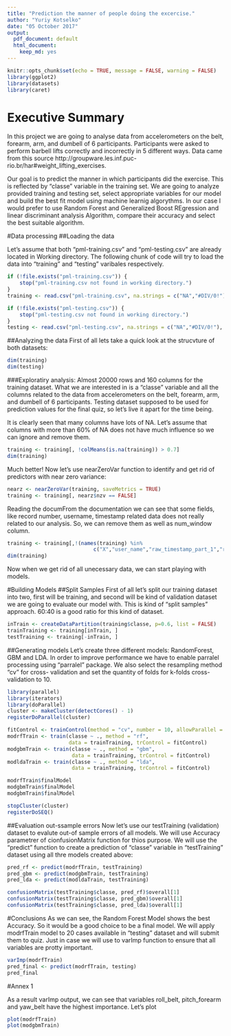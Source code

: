 ```yaml
---
title: "Prediction the manner of people doing the excercise."
author: "Yuriy Kotselko"
date: "05 October 2017"
output:
  pdf_document: default
  html_document:
    keep_md: yes
---
```

```r
knitr::opts_chunk$set(echo = TRUE, message = FALSE, warning = FALSE)
library(ggplot2)
library(datasets)
library(caret)
```

# Executive Summary
In this project we are going to analyse data from accelerometers on the belt, forearm, arm, and dumbell of  6 participants. Participants were asked to perform barbell lifts correctly and incorrectly in 5 different ways. Data came from this source http://groupware.les.inf.puc-rio.br/har#weight_lifting_exercises.

Our goal is to predict  the manner in which participants did the exercise. This is reflected by  "classe" variable in the training set. We are going to analyze provided training and testing set, select appropriate variables for our model and build the best fit model using machine learnig algorythms. In our case I would prefer to use Random Forest and Generalized Boost REgression and linear discriminant analysis Algorithm, compare their accuracy and select the best suitable algorithm.

#Data processing
##Loading the data

Let's assume that both "pml-training.csv" and "pml-testing.csv" are already located in Working directory. The following chunk of code will try to load the data into "training" and "testing" varibales respectively.

```r
if (!file.exists("pml-training.csv")) {
    stop("pml-training.csv not found in working directory.")
}
training <- read.csv("pml-training.csv", na.strings = c("NA","#DIV/0!"), header = TRUE)

if (!file.exists("pml-testing.csv")) {
    stop("pml-testing.csv not found in working directory.")
}
testing <- read.csv("pml-testing.csv", na.strings = c("NA","#DIV/0!"), header = TRUE)
``` 

##Analyzing the data
First of all lets take a quick look at the strucvture of both datasets:

```r
dim(training)
dim(testing)
``` 

###Exploratiry analysis:
Almost 20000 rows and 160 columns for the training dataset. What we are interested in is a "classe" variable and all the columns related to the data from accelerometers on the belt, forearm, arm, and dumbell of 6 participants. Testing dataset supposed to be used for prediction values for the final quiz, so let's live it apart for the time being.

It is clearly seen that many columns have lots of NA. Let's assume that columns with more than 60% of NA does not have much influence so we can ignore and remove them.

```r
training <- training[, !colMeans(is.na(training)) > 0.7]
dim(training)
``` 

Much better! Now let's use nearZeroVar function to identify and get rid of predictors with near zero variance:

```r
nearz <- nearZeroVar(training, saveMetrics = TRUE)
training <- training[, nearz$nzv == FALSE]
``` 

Reading the documFrom the documentation we can see that some fields, like record number, username, timestamp related data does not really related to our analysis. So, we can remove them as well as num_window column.

```r
training <- training[,!(names(training) %in% 
                            c("X","user_name","raw_timestamp_part_1","raw_timestamp_part_2","cvtd_timestamp","num_window"))]
dim(training)
``` 
Now when we get rid of all unecessary data, we can start playing with models.

#Building Models
##Split Samples
First of all let's split our training dataset into two, first will be training, and second will be kind of validation dataset we are going to evaluate our model with. This is kind of "split samples" approach.  60:40 is a good ratio for this kind of dataset.

```r
inTrain <- createDataPartition(training$classe, p=0.6, list = FALSE)
trainTraining <- training[inTrain, ]
testTraining <- training[-inTrain, ]
``` 

##Generating models
Let's create three different models: RandomForest, GBM and LDA. In order to improve performance we have to enable parralel processing using "parralel" package. We also select the resampling method "cv" for cross- validation and set the quantity of folds for k-folds cross-validation to 10.

```r
library(parallel)
library(iterators)
library(doParallel)
cluster <- makeCluster(detectCores() - 1)
registerDoParallel(cluster)

fitControl <- trainControl(method = "cv", number = 10, allowParallel = TRUE)
modrfTrain <- train(classe ~ ., method = "rf", 
                    data = trainTraining, trControl = fitControl)
modgbmTrain <- train(classe ~ ., method = "gbm", 
                     data = trainTraining, trControl = fitControl)
modldaTrain <- train(classe ~ ., method = "lda", 
                     data = trainTraining, trControl = fitControl)

modrfTrain$finalModel
modgbmTrain$finalModel
modgbmTrain$finalModel

stopCluster(cluster)
registerDoSEQ()
``` 

##Evaluation out-ssample errors
Now let's use our testTraining (validation) dataset to evalute out-of sample errors of all models. We will use Accuracy parametrer of cionfusionMatrix function for thios purpose. We will use the "predict" function to create a prediction of "classe" variable in "testTraining" dataset using all thre models created above:

```r
pred_rf <- predict(modrfTrain, testTraining)
pred_gbm <- predict(modgbmTrain, testTraining)
pred_lda <- predict(modldaTrain, testTraining)

confusionMatrix(testTraining$classe, pred_rf)$overall[1]
confusionMatrix(testTraining$classe, pred_gbm)$overall[1]
confusionMatrix(testTraining$classe, pred_lda)$overall[1]
``` 

#Conclusions
As we can see, the Random Forest Model shows the best Accuracy. So it would be a good choice to be a final model. We will apply modrfTrain model to 20 cases available in "testing" dataset and will submit them to quiz. Just in case we will use to varImp function to ensure that all variables are protty important.

```r
varImp(modrfTrain)
pred_final <- predict(modrfTrain, testing)
pred_final
``` 

\pagebreak

#Annex 1

As a result varImp output, we can see that variables roll_belt, pitch_forearm and yaw_belt have the highest importance. Let's plot 
```r

plot(modrfTrain)
plot(modgbmTrain)




``` 

